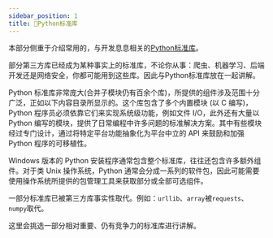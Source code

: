 ```yaml
---
sidebar_position: 1
title: 🔨Python标准库
---
```


本部分侧重于介绍常用的，与开发息息相关的[Python标准库](https://docs.python.org/zh-cn/3.13/library/index.html)。

部分第三方库已经成为某种事实上的标准库，不论你从事：爬虫、机器学习、后端开发还是网络安全，你都可能用到这些库。因此与Python标准库放在一起讲解。

Python 标准库非常庞大(合并子模块仍有百余个库)，所提供的组件涉及范围十分广泛，正如以下内容目录所显示的。这个库包含了多个内置模块 (以 C 编写)，Python 程序员必须依靠它们来实现系统级功能，例如文件 I/O，此外还有大量以 Python 编写的模块，提供了日常编程中许多问题的标准解决方案。其中有些模块经过专门设计，通过将特定平台功能抽象化为平台中立的 API 来鼓励和加强 Python 程序的可移植性。

Windows 版本的 Python 安装程序通常包含整个标准库，往往还包含许多额外组件。对于类 Unix 操作系统，Python 通常会分成一系列的软件包，因此可能需要使用操作系统所提供的包管理工具来获取部分或全部可选组件。

一部分标准库已被第三方库事实性取代。例如：`urllib`、`array`被`requests`、`numpy`取代。

这里会挑选一部分相对重要、仍有竞争力的标准库进行讲解。

<DocCardList />